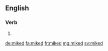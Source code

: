 ==English==

===Verb===
{{head|en|verb form}}

# {{en-past of|mike}}

[[de:miked]]
[[fa:miked]]
[[fr:miked]]
[[mg:miked]]
[[sv:miked]]